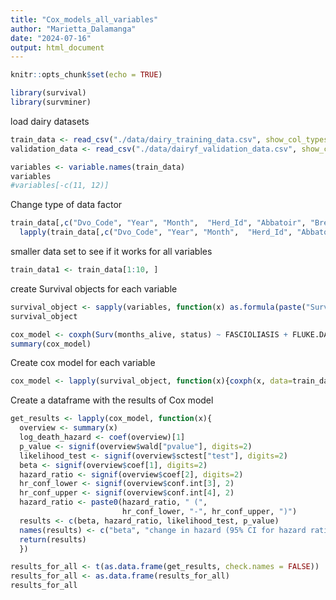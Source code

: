```yaml
---
title: "Cox_models_all_variables"
author: "Marietta_Dalamanga"
date: "2024-07-16"
output: html_document
---
```


```r
knitr::opts_chunk$set(echo = TRUE)
```

```r
library(survival)
library(survminer)
```

load dairy datasets
```r
train_data <- read_csv("./data/dairy_training_data.csv", show_col_types = FALSE)
validation_data <- read_csv("./data/dairyf_validation_data.csv", show_col_types = FALSE)
```


```r
variables <- variable.names(train_data)
variables
#variables[-c(11, 12)]
```

Change type of data factor
```r
train_data[,c("Dvo_Code", "Year", "Month",  "Herd_Id", "Abbatoir", "Breed", "Sex", "Abattoir_._Died_on_Farm")] =
  lapply(train_data[,c("Dvo_Code", "Year", "Month",  "Herd_Id", "Abbatoir", "Breed", "Sex", "Abattoir_._Died_on_Farm")], function(x) as.factor(x))
```


smaller data set to see if it works for all variables
```r
train_data1 <- train_data[1:10, ]
```

create Survival objects for each variable
```r
survival_object <- sapply(variables, function(x) as.formula(paste("Surv(months_alive, status) ~ ", x)))
survival_object
```

```r
cox_model <- coxph(Surv(months_alive, status) ~ FASCIOLIASIS + FLUKE.DAMAGE + TB + FACTORY.DAMAGE + No + EMACIATION + TB.GENERALISED, data = train_data )
summary(cox_model)
```
Create cox model for each variable
```r
cox_model <- lapply(survival_object, function(x){coxph(x, data=train_data1)})
```

Create a dataframe with the results of Cox model
```r
get_results <- lapply(cox_model, function(x){
  overview <- summary(x)
  log_death_hazard <- coef(overview)[1]
  p_value <- signif(overview$wald["pvalue"], digits=2)
  likelihood_test <- signif(overview$sctest["test"], digits=2)
  beta <- signif(overview$coef[1], digits=2)
  hazard_ratio <- signif(overview$coef[2], digits=2)
  hr_conf_lower <- signif(overview$conf.int[3], 2)
  hr_conf_upper <- signif(overview$conf.int[4], 2)
  hazard_ratio <- paste0(hazard_ratio, " (", 
                         hr_conf_lower, "-", hr_conf_upper, ")")
  results <- c(beta, hazard_ratio, likelihood_test, p_value)
  names(results) <- c("beta", "change in hazard (95% CI for hazard ratio)", "likelihood_test", "p_value")
  return(results)
  })
```



```r
results_for_all <- t(as.data.frame(get_results, check.names = FALSE))
results_for_all <- as.data.frame(results_for_all)
results_for_all

```


